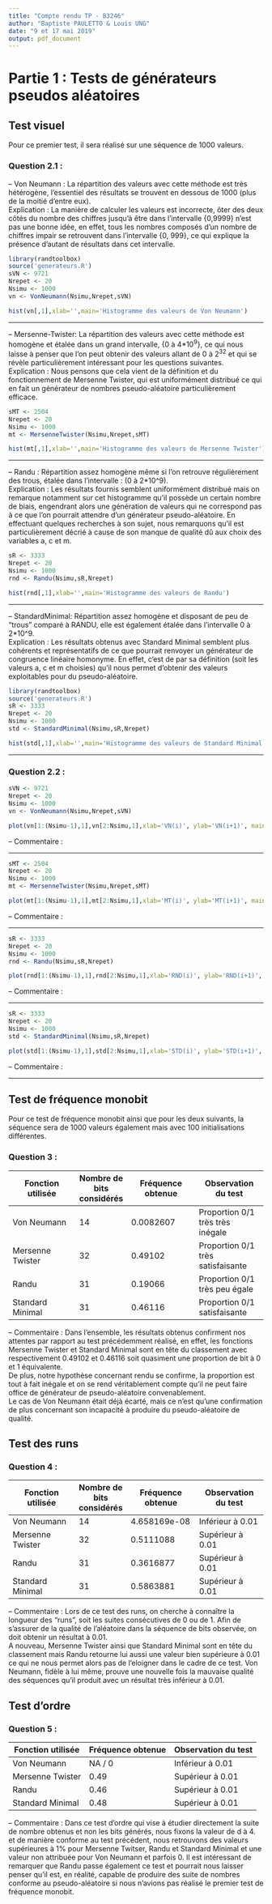 ```yaml
---
title: "Compte rendu TP - B3246"
author: "Baptiste PAULETTO & Louis UNG"
date: "9 et 17 mai 2019"
output: pdf_document
---
```


# Partie 1 : Tests de générateurs pseudos aléatoires
## Test visuel 
Pour ce premier test, il sera réalisé sur une séquence de 1000 valeurs.

### Question 2.1 :
 -- Von Neumann : 
La répartition des valeurs avec cette méthode est très hétérogène, l'essentiel des résultats se trouvent en dessous de 1000 (plus de la moitié d'entre eux).  
Explication : La manière de calculer les valeurs est incorrecte, ôter des deux côtés du nombre des chiffres jusqu'à être dans l'intervalle {0,9999} n'est pas une bonne idée, en effet, tous les nombres composés d'un nombre de chiffres impair se retrouvent dans l'intervalle {0, 999}, ce qui explique la présence d'autant de résultats dans cet intervalle.
```r
library(randtoolbox)
source('generateurs.R')
sVN <- 9721
Nrepet <- 20
Nsimu <- 1000
vn <- VonNeumann(Nsimu,Nrepet,sVN)
```  
``` r
hist(vn[,1],xlab='',main='Histogramme des valeurs de Von Neumann')
```

***

\newpage
 -- Mersenne-Twister: La répartition des valeurs avec cette méthode est homogène et étalée dans un grand intervalle, {0 à 4*10^9^}, ce qui nous laisse à penser que l'on peut obtenir des valeurs allant de 0 à 2^32^ et qui se révèle particulièrement intéressant pour les questions suivantes.  
Explication : Nous pensons que cela vient de la définition et du fonctionnement de Mersenne Twister, qui est uniformément distribué ce qui en fait un générateur de nombres pseudo-aléatoire particulièrement efficace.
```r
sMT <- 2504
Nrepet <- 20
Nsimu <- 1000
mt <- MersenneTwister(Nsimu,Nrepet,sMT)
```
``` r
hist(mt[,1],xlab='',main='Histogramme des valeurs de Mersenne Twister')
```

***

\newpage
 -- Randu : Répartition assez homogène même si l'on retrouve régulièrement des trous, étalée dans l'intervalle : (0 à 2*10^9).  
Explication : Les résultats fournis semblent uniformément distribué mais on remarque notamment sur cet histogramme qu'il possède un certain nombre de biais, engendrant alors une génération de valeurs qui ne correspond pas à ce que l'on pourrait attendre d'un générateur pseudo-aléatoire. En effectuant quelques recherches à son sujet, nous remarquons qu'il est particulièrement décrié à cause de son manque de qualité dû aux choix des variables a, c et m.
```r
sR <- 3333
Nrepet <- 20
Nsimu <- 1000
rnd <- Randu(Nsimu,sR,Nrepet)
```
``` r
hist(rnd[,1],xlab='',main='Histogramme des valeurs de Randu')
```

***

\newpage
 -- StandardMinimal: Répartition assez homogène et disposant de peu de "trous" comparé à RANDU, elle est également étalée dans l'intervalle 0 à 2*10^9.  
Explication : Les résultats obtenus avec Standard Minimal semblent plus cohérents et représentatifs de ce que pourrait renvoyer un générateur de congruence linéaire homonyme. En effet, c'est de par sa définition (soit les valeurs a, c et m choisies) qu'il nous permet d'obtenir des valeurs exploitables pour du pseudo-aléatoire.
```r
library(randtoolbox)
source('generateurs.R')
sR <- 3333
Nrepet <- 20
Nsimu <- 1000
std <- StandardMinimal(Nsimu,sR,Nrepet)
```
``` r
hist(std[,1],xlab='',main='Histogramme des valeurs de Standard Minimal')
```

***

\newpage

### Question 2.2 :
```r
sVN <- 9721
Nrepet <- 20
Nsimu <- 1000
vn <- VonNeumann(Nsimu,Nrepet,sVN)
```
``` r
plot(vn[1:(Nsimu-1),1],vn[2:Nsimu,1],xlab='VN(i)', ylab='VN(i+1)', main='Von Neumann')
```
-- Commentaire : 

***

\newpage
```r
sMT <- 2504
Nrepet <- 20
Nsimu <- 1000
mt <- MersenneTwister(Nsimu,Nrepet,sMT)
```
``` r
plot(mt[1:(Nsimu-1),1],mt[2:Nsimu,1],xlab='MT(i)', ylab='MT(i+1)', main='Mersenne Twister')
```
-- Commentaire : 

***

\newpage
```r
sR <- 3333
Nrepet <- 20
Nsimu <- 1000
rnd <- Randu(Nsimu,sR,Nrepet)
```
``` r
plot(rnd[1:(Nsimu-1),1],rnd[2:Nsimu,1],xlab='RND(i)', ylab='RND(i+1)', main='Randu')
```
-- Commentaire : 

***

\newpage
```r

sR <- 3333
Nrepet <- 20
Nsimu <- 1000
std <- StandardMinimal(Nsimu,sR,Nrepet)
```
``` r
plot(std[1:(Nsimu-1),1],std[2:Nsimu,1],xlab='STD(i)', ylab='STD(i+1)', main='Standard Minimal')
```
-- Commentaire : 

***

\newpage

## Test de fréquence monobit
Pour ce test de fréquence monobit ainsi que pour les deux suivants, la séquence sera de 1000 valeurs également mais avec 100 initialisations différentes.

### Question 3 :

Fonction utilisée | Nombre de bits considérés | Fréquence obtenue | Observation du test
-------------| ------- | ------------- | -------------
Von Neumann   |   14 |0.0082607 | Proportion 0/1 très très inégale
Mersenne Twister      | 32 | 0.49102 | Proportion 0/1 très satisfaisante
Randu    | 31 |  0.19066 | Proportion 0/1 très peu égale
Standard Minimal   | 31   | 0.46116 | Proportion 0/1 satisfaisante

-- Commentaire :  Dans l'ensemble, les résultats obtenus confirment nos attentes par rapport au test précédemment réalisé, en effet, les fonctions Mersenne Twister et Standard Minimal sont en tête du classement avec respectivement 0.49102 et 0.46116 soit quasiment une proportion de bit à 0 et 1 équivalente.  
De plus, notre hypothèse concernant rendu se confirme, la proportion est tout à fait inégale et on se rend véritablement compte qu'il ne peut faire office de générateur de pseudo-aléatoire convenablement.  
Le cas de Von Neumann était déjà écarté, mais ce n'est qu'une confirmation de plus concernant son incapacité à produire du pseudo-aléatoire de qualité.

## Test des runs

### Question 4 :

Fonction utilisée | Nombre de bits considérés | Fréquence obtenue | Observation du test
-------------| ------- | ------------- | -------------
Von Neumann   |   14 | 4.658169e-08 | Inférieur à 0.01
Mersenne Twister      | 32 | 0.5111088 | Supérieur à 0.01
Randu    | 31 |  0.3616877 | Supérieur à 0.01
Standard Minimal   | 31   | 0.5863881 | Supérieur à 0.01

-- Commentaire :  Lors de ce test des runs, on cherche à connaître la longueur des "runs", soit les suites consécutives de 0 ou de 1. Afin de s'assurer de la qualité de l'aléatoire dans la séquence de bits observée, on doit obtenir un résultat à 0.01.  
A nouveau, Mersenne Twister ainsi que Standard Minimal sont en tête du classement mais Randu retourne lui aussi une valeur bien supérieure à 0.01 ce qui ne nous permet alors pas de l'eloigner dans le cadre de ce test. Von Neumann, fidèle à lui même, prouve une nouvelle fois la mauvaise qualité des séquences qu'il produit avec un résultat très inférieur à 0.01.

\newpage

## Test d'ordre

### Question 5 :

Fonction utilisée | Fréquence obtenue | Observation du test
-------------| ------------- | -------------
Von Neumann   | NA / 0 | Inférieur à 0.01
Mersenne Twister      |  0.49| Supérieur à 0.01
Randu    |  0.46| Supérieur à 0.01
Standard Minimal   |  0.48 | Supérieur à 0.01

-- Commentaire :  Dans ce test d'ordre qui vise à étudier directement la suite de nombre obtenus et non les bits générés, nous fixons la valeur de d à 4. et de manière conforme au test précédent, nous retrouvons des valeurs supérieures à 1% pour Mersenne Twitser, Randu et Standard Minimal et une valeur non attribuée pour Von Neumann et parfois 0. Il est intéressant de remarquer que Randu passe également ce test et pourrait nous laisser penser qu'il est, en réalité, capable de produire des suite de nombres conforme au pseudo-aléatoire si nous n'avions pas réalisé le premier test de fréquence monobit. 
